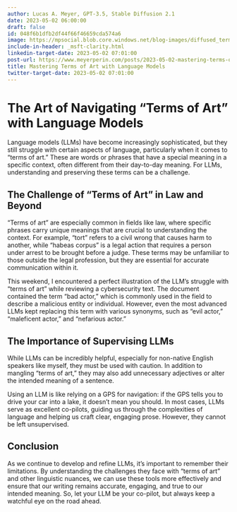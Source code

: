 ```yaml
---
author: Lucas A. Meyer, GPT-3.5, Stable Diffusion 2.1
date: 2023-05-02 06:00:00
draft: false
id: 048f6b1dfb2df44f66f46659cda574a6
image: https://mpsocial.blob.core.windows.net/blog-images/diffused_terms-of-art-david.png
include-in-header: _msft-clarity.html
linkedin-target-date: 2023-05-02 07:01:00
post-url: https://www.meyerperin.com/posts/2023-05-02-mastering-terms-of-art-with-language-models.html
title: Mastering Terms of Art with Language Models
twitter-target-date: 2023-05-02 07:01:00
---
```


# The Art of Navigating "Terms of Art" with Language Models

Language models (LLMs) have become increasingly sophisticated, but they still struggle with certain aspects of language, particularly when it comes to "terms of art." These are words or phrases that have a special meaning in a specific context, often different from their day-to-day meaning. For LLMs, understanding and preserving these terms can be a challenge.

## The Challenge of "Terms of Art" in Law and Beyond

"Terms of art" are especially common in fields like law, where specific phrases carry unique meanings that are crucial to understanding the context. For example, "tort" refers to a civil wrong that causes harm to another, while "habeas corpus" is a legal action that requires a person under arrest to be brought before a judge. These terms may be unfamiliar to those outside the legal profession, but they are essential for accurate communication within it.

This weekend, I encountered a perfect illustration of the LLM's struggle with "terms of art" while reviewing a cybersecurity text. The document contained the term "bad actor," which is commonly used in the field to describe a malicious entity or individual. However, even the most advanced LLMs kept replacing this term with various synonyms, such as "evil actor," "maleficent actor," and "nefarious actor."

## The Importance of Supervising LLMs

While LLMs can be incredibly helpful, especially for non-native English speakers like myself, they must be used with caution. In addition to mangling "terms of art," they may also add unnecessary adjectives or alter the intended meaning of a sentence.

Using an LLM is like relying on a GPS for navigation: if the GPS tells you to drive your car into a lake, it doesn't mean you should. In most cases, LLMs serve as excellent co-pilots, guiding us through the complexities of language and helping us craft clear, engaging prose. However, they cannot be left unsupervised.

## Conclusion

As we continue to develop and refine LLMs, it's important to remember their limitations. By understanding the challenges they face with "terms of art" and other linguistic nuances, we can use these tools more effectively and ensure that our writing remains accurate, engaging, and true to our intended meaning. So, let your LLM be your co-pilot, but always keep a watchful eye on the road ahead.